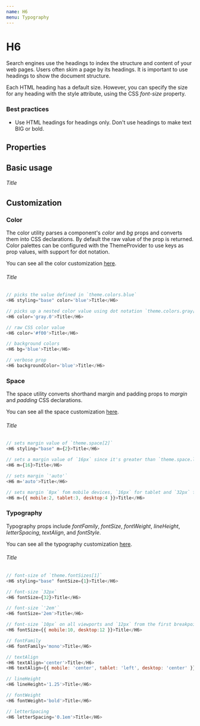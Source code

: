 ```yaml
---
name: H6
menu: Typography
---
```



# H6

Search engines use the headings to index the structure and content of your web pages. Users often skim a page by its headings. It is important to use headings to show the document structure.

Each HTML heading has a default size. However, you can specify the size for any heading with the style attribute, using the CSS _font-size_ property.

### Best practices

-   Use HTML headings for headings only. Don't use headings to make text BIG or bold.

## Properties

<Props of={H6} />

## Basic usage

<Playground>
    <H6 styling="base">Title</H6>
</Playground>

## Customization

### Color

The color utility parses a component's _color_ and _bg_ props and converts them into CSS declarations. By default the raw value of the prop is returned. Color palettes can be configured with the ThemeProvider to use keys as prop values, with support for dot notation.

You can see all the color customization [here](https://styled-system.com/api/#color).

<Playground>
    <H6 styling="base" color="blue">
        Title
    </H6>
</Playground>

```javascript
// picks the value defined in `theme.colors.blue`
<H6 styling="base" color='blue'>Title</H6>

// picks up a nested color value using dot notation `theme.colors.gray[0]`
<H6 color='gray.0'>Title</H6>

// raw CSS color value
<H6 color='#f00'>Title</H6>

// background colors
<H6 bg='blue'>Title</H6>

// verbose prop
<H6 backgroundColor='blue'>Title</H6>
```

### Space

The space utility converts shorthand margin and padding props to _margin_ and _padding_ CSS declarations.

You can see all the space customization [here](https://styled-system.com/api#space).

<Playground>
    <H6 styling="base" m={2}>
        Title
    </H6>
</Playground>

```javascript
// sets margin value of `theme.space[2]`
<H6 styling="base" m={2}>Title</H6>

// sets a margin value of `16px` since it's greater than `theme.space.length`
<H6 m={16}>Title</H6>

// sets margin `'auto'`
<H6 m='auto'>Title</H6>

// sets margin `8px` fom mobile devices, `16px` for tablet and `32px` for desktop from the first breakpoint and up
<H6 m={{ mobile:2, tablet:3, desktop:4 }}>Title</H6>
```

### Typography

Typography props include _fontFamily_, _fontSize_, _fontWeight_, _lineHeight_, _letterSpacing_, _textAlign_, and _fontStyle_.

You can see all the typography customization [here](https://styled-system.com/api/#typography).

<Playground>
    <H6 styling="base" fontSize={1}>
        Title
    </H6>
</Playground>

```javascript
// font-size of `theme.fontSizes[1]`
<H6 styling="base" fontSize={1}>Title</H6>

// font-size `32px`
<H6 fontSize={32}>Title</H6>

// font-size `'2em'`
<H6 fontSize='2em'>Title</H6>

// font-size `10px` on all viewports and `12px` from the first breakpoint and up
<H6 fontSize={{ mobile:10, desktop:12 }}>Title</H6>

// fontFamily
<H6 fontFamily='mono'>Title</H6>

// textAlign
<H6 textAlign='center'>Title</H6>
<H6 textAlign={{ mobile: 'center', tablet: 'left', desktop: 'center' }}>Title</H6>

// lineHeight
<H6 lineHeight='1.25'>Title</H6>

// fontWeight
<H6 fontWeight='bold'>Title</H6>

// letterSpacing
<H6 letterSpacing='0.1em'>Title</H6>
```
